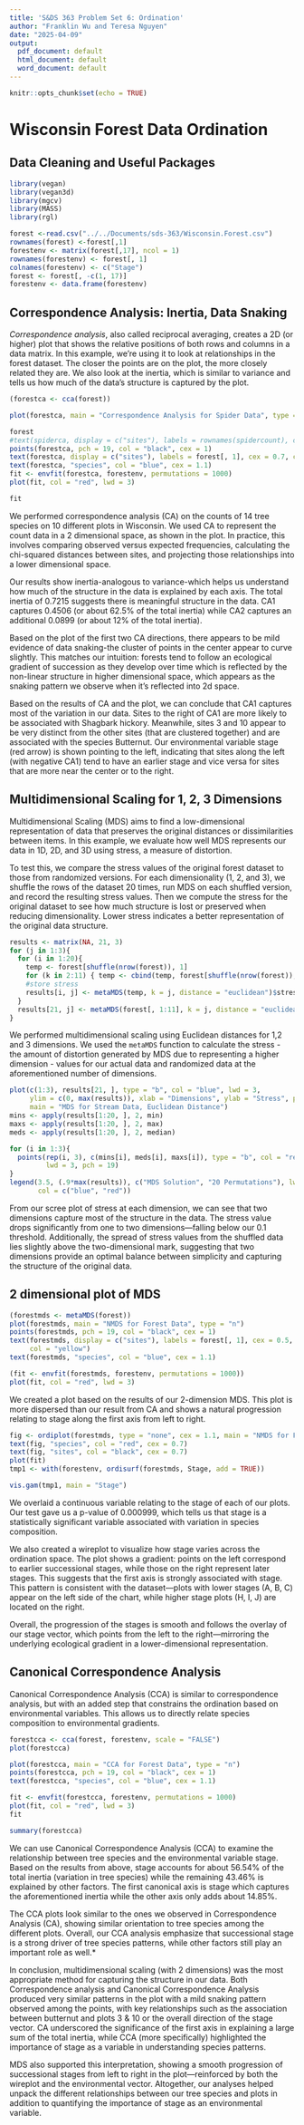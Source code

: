 ```yaml
---
title: 'S&DS 363 Problem Set 6: Ordination'
author: "Franklin Wu and Teresa Nguyen"
date: "2025-04-09"
output:
  pdf_document: default
  html_document: default
  word_document: default
---
```


```r
knitr::opts_chunk$set(echo = TRUE)
```

# Wisconsin Forest Data Ordination

## Data Cleaning and Useful Packages

```r
library(vegan)
library(vegan3d)
library(mgcv)
library(MASS)
library(rgl)
```


```r
forest <-read.csv("../../Documents/sds-363/Wisconsin.Forest.csv")
rownames(forest) <-forest[,1]
forestenv <- matrix(forest[,17], ncol = 1)
rownames(forestenv) <- forest[, 1]
colnames(forestenv) <- c("Stage")
forest <- forest[, -c(1, 17)]
forestenv <- data.frame(forestenv)
```

## Correspondence Analysis: Inertia, Data Snaking

*Correspondence analysis*, also called reciprocal averaging, creates a 2D (or higher) plot that shows the relative positions of both rows and columns in a data matrix. In this example, we’re using it to look at relationships in the forest dataset. The closer the points are on the plot, the more closely related they are. We also look at the inertia, which is similar to variance and tells us how much of the data’s structure is captured by the plot.

```r
(forestca <- cca(forest))

plot(forestca, main = "Correspondence Analysis for Spider Data", type = "n")

forest
#text(spiderca, display = c("sites"), labels = rownames(spidercount), cex = 0.86)
points(forestca, pch = 19, col = "black", cex = 1)
text(forestca, display = c("sites"), labels = forest[, 1], cex = 0.7, col = "yellow")
text(forestca, "species", col = "blue", cex = 1.1)
fit <- envfit(forestca, forestenv, permutations = 1000)
plot(fit, col = "red", lwd = 3)

fit
```

We performed correspondence analysis (CA) on the counts of 14 tree species on 10 different plots in Wisconsin. We used CA to represent the count data in a 2 dimensional space, as shown in the plot. In practice, this involves comparing observed versus expected frequencies, calculating the chi-squared distances between sites, and projecting those relationships into a lower dimensional space.

Our results show inertia-analogous to variance-which helps us understand how much of the structure in the data is explained by each axis. The total inertia of 0.7215 suggests there is meaningful structure in the data. CA1 captures 0.4506 (or about 62.5% of the total inertia) while CA2 captures an additional 0.0899 (or about 12% of the total inertia). 

Based on the plot of the first two CA directions, there appears to be mild evidence of data snaking-the cluster of points in the center appear to curve slightly. This matches our intuition: forests tend to follow an ecological gradient of succession as they develop over time which is reflected by the non-linear structure in higher dimensional space, which appears as the snaking pattern we observe when it's reflected into 2d space.

Based on the results of CA and the plot, we can conclude that CA1 captures most of the variation in our data. Sites to the right of CA1 are more likely to be associated with Shagbark hickory. Meanwhile, sites 3 and 10 appear to be very distinct from the other sites (that are clustered together) and are associated with the species Butternut. Our environmental variable stage (red arrow) is shown pointing to the left, indicating that sites along the left (with negative CA1) tend to have an earlier stage and vice versa for sites that are more near the center or to the right.

## Multidimensional Scaling for 1, 2, 3 Dimensions

Multidimensional Scaling (MDS) aims to find a low-dimensional representation of data that preserves the original distances or dissimilarities between items. In this example, we evaluate how well MDS represents our data in 1D, 2D, and 3D using stress, a measure of distortion.

To test this, we compare the stress values of the original forest dataset to those from randomized versions. For each dimensionality (1, 2, and 3), we shuffle the rows of the dataset 20 times, run MDS on each shuffled version, and record the resulting stress values. Then we compute the stress for the original dataset to see how much structure is lost or preserved when reducing dimensionality. Lower stress indicates a better representation of the original data structure.

```r
results <- matrix(NA, 21, 3)
for (j in 1:3){
  for (i in 1:20){
    temp <- forest[shuffle(nrow(forest)), 1]
    for (k in 2:11) { temp <- cbind(temp, forest[shuffle(nrow(forest)), k]) }
    #store stress
    results[i, j] <- metaMDS(temp, k = j, distance = "euclidean")$stress
  }
  results[21, j] <- metaMDS(forest[, 1:11], k = j, distance = "euclidean")$stress
}
```

We performed multidimensional scaling using Euclidean distances for 1,2 and 3 dimensions. We used the ```metaMDS``` function to calculate the stress - the amount of distortion generated by MDS due to representing a higher dimension - values for our actual data and randomized data at the aforementioned number of dimensions.

```r

plot(c(1:3), results[21, ], type = "b", col = "blue", lwd = 3, 
     ylim = c(0, max(results)), xlab = "Dimensions", ylab = "Stress", pch = 19, 
     main = "MDS for Stream Data, Euclidean Distance")
mins <- apply(results[1:20, ], 2, min)
maxs <- apply(results[1:20, ], 2, max)
meds <- apply(results[1:20, ], 2, median)

for (i in 1:3){
  points(rep(i, 3), c(mins[i], meds[i], maxs[i]), type = "b", col = "red", 
         lwd = 3, pch = 19)
}
legend(3.5, (.9*max(results)), c("MDS Solution", "20 Permutations"), lwd = 3, 
       col = c("blue", "red"))
```
From our scree plot of stress at each dimension, we can see that two dimensions capture most of the structure in the data. The stress value drops significantly from one to two dimensions—falling below our 0.1 threshold. Additionally, the spread of stress values from the shuffled data lies slightly above the two-dimensional mark, suggesting that two dimensions provide an optimal balance between simplicity and capturing the structure of the original data.

## 2 dimensional plot of MDS

```r
(forestmds <- metaMDS(forest))
plot(forestmds, main = "NMDS for Forest Data", type = "n")
points(forestmds, pch = 19, col = "black", cex = 1)
text(forestmds, display = c("sites"), labels = forest[, 1], cex = 0.5,  
     col = "yellow")
text(forestmds, "species", col = "blue", cex = 1.1)

(fit <- envfit(forestmds, forestenv, permutations = 1000))
plot(fit, col = "red", lwd = 3)
```
We created a plot based on the results of our 2-dimension MDS. This plot is more dispersed than our result from CA and shows a natural progression relating to stage along the first axis from left to right.

```r
fig <- ordiplot(forestmds, type = "none", cex = 1.1, main = "NMDS for Forest Data")
text(fig, "species", col = "red", cex = 0.7)
text(fig, "sites", col = "black", cex = 0.7)
plot(fit)
tmp1 <- with(forestenv, ordisurf(forestmds, Stage, add = TRUE))

vis.gam(tmp1, main = "Stage")
```
We overlaid a continuous variable relating to the stage of each of our plots. Our test gave us a p-value of 0.000999, which tells us that stage is a statistically significant variable associated with variation in species composition. 

We also created a wireplot to visualize how stage varies across the ordination space. The plot shows a gradient: points on the left correspond to earlier successional stages, while those on the right represent later stages. This suggests that the first axis is strongly associated with stage. This pattern is consistent with the dataset—plots with lower stages (A, B, C) appear on the left side of the chart, while higher stage plots (H, I, J) are located on the right.

Overall, the progression of the stages is smooth and follows the overlay of our stage vector, which points from the left to the right—mirroring the underlying ecological gradient in a lower-dimensional representation.

## Canonical Correspondence Analysis

Canonical Correspondence Analysis (CCA) is similar to correspondence analysis, but with an added step that constrains the ordination based on environmental variables. This allows us to directly relate species composition to environmental gradients.

```r
forestcca <- cca(forest, forestenv, scale = "FALSE")
plot(forestcca)

plot(forestcca, main = "CCA for Forest Data", type = "n")
points(forestcca, pch = 19, col = "black", cex = 1)
text(forestcca, "species", col = "blue", cex = 1.1)

fit <- envfit(forestcca, forestenv, permutations = 1000)
plot(fit, col = "red", lwd = 3)
fit

summary(forestcca)
```

We can use Canonical Correspondence Analysis (CCA) to examine  the relationship between tree species and the environmental variable stage. Based on the results from above, stage accounts for about 56.54% of the total inertia (variation in tree species) while the remaining 43.46% is explained by other factors. The first canonical axis is stage which captures the aforementioned inertia while the other axis only adds about 14.85%. 

The CCA plots look similar to the ones we observed in Correspondence Analysis (CA), showing similar orientation to tree species among the different plots. Overall, our CCA analysis emphasize that successional stage is a strong driver of tree species patterns, while other factors still play an important role as well.*

In conclusion, multidimensional scaling (with 2 dimensions) was the most appropriate method for capturing the structure in our data. Both Correspondence analysis and Canonical Correspondence Analysis produced very similar patterns in the plot with a mild snaking pattern observed among the points, with key relationships such as the association between butternut and plots 3 & 10 or the overall direction of the stage vector. CA underscored the significance of the first axis in explaining a large sum of the total inertia, while CCA (more specifically) highlighted the importance of stage as a variable in understanding species patterns. 

MDS also supported this interpretation, showing a smooth progression of successional stages from left to right in the plot—reinforced by both the wireplot and the environmental vector. Altogether, our analyses helped unpack the different relationships between our tree species and plots in addition to quantifying the importance of stage as an environmental variable.

